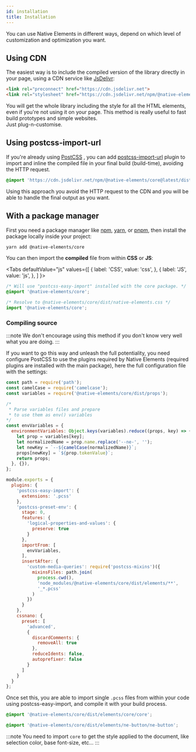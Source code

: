 ```yaml
---
id: installation
title: Installation
---
```


You can use Native Elements in different ways, depend on which level of customization and optimization you want.

## Using CDN

The easiest way is to include the compiled version of the library directly in your page, using a CDN service like <a href="https://www.jsdelivr.com/" taarget="_blank" rel="noopner noreferrer">JsDelivr</a>:

```html
<link rel="preconnect" href="https://cdn.jsdelivr.net">
<link rel="stylesheet" href="https://cdn.jsdelivr.net/npm/@native-elements/core@latest/dist/native-elements.min.css">
```

You will get the whole library including the style for all the HTML elements, even if you're not using it on your page. This method is really useful to fast build prototypes and simple websites. <br />Just plug-n-customise.

## Using postcss-import-url

If you're already using <a href="https://postcss.org/" target="_blank" rel="noopener noreferrer">PostCSS</a>  , you can add [postcss-import-url](https://www.npmjs.com/package/postcss-import-url)  plugin to import and inline the compiled file in your final build (build-time), avoiding the HTTP request.

```css
@import 'https://cdn.jsdelivr.net/npm/@native-elements/core@latest/dist/native-elements.min.css';
```

Using this approach you avoid the HTTP request to the CDN and you will be able to handle the final output as you want.

## With a package manager

First you need a package manager like <a href="https://www.npmjs.com/" target="_blank" rel="noopener noreferrer">npm</a>, <a href="https://yarnpkg.com/" target="_blank" rel="noopener noreferrer">yarn</a>, or <a href="https://pnpm.js.org/" target="_blank" rel="noopener noreferrer">pnpm</a>, then install the package locally inside your project:

```sh
yarn add @native-elements/core
```

You can then import the **compiled** file from within **CSS** or **JS**:


<Tabs
  defaultValue="js"
  values={[
    { label: 'CSS', value: 'css', },
    { label: 'JS', value: 'js', },
  ]
}>
<TabItem value="css">

```css
/* Will use "postcss-easy-import" installed with the core package. */
@import '@native-elements/core';
```

</TabItem>
<TabItem value="js">

```js
/* Resolve to @native-elements/core/dist/native-elements.css */
import '@native-elements/core';
```

</TabItem>
</Tabs>

<Spacer height="40px" />

### Compiling source

:::note
We don't encourage using this method if you don't know very well what you are doing.
:::

If you want to go this way and unleash the full potentiality, you need configure PostCSS to use the plugins required by Native Elements (required plugins are installed with the main package), here the full configuration file with the settings:

```js title="postcss.config.js"
const path = require('path');
const camelCase = require('camelcase');
const variables = require('@native-elements/core/dist/props');

/*
 * Parse variables files and prepare
 * to use them as env() variables
*/
const envVariables = {
  environmentVariables: Object.keys(variables).reduce((props, key) => {
    let prop = variables[key];
    let normalizedName = prop.name.replace('--ne-', '');
    let newKey = `--${camelCase(normalizedName)}`;
    props[newKey] = `${prop.tokenValue}`;
    return props;
  }, {}),
};

module.exports = {
  plugins: {
    'postcss-easy-import': {
      extensions: '.pcss'
    },
    'postcss-preset-env': {
      stage: 0,
      features: {
        'logical-properties-and-values': {
          preserve: true
        }
      },
      importFrom: [
        envVariables,
      ],
      insertAfter: {
        'custom-media-queries': require('postcss-mixins')({
          mixinsFiles: path.join(
            process.cwd(),
            'node_modules/@native-elements/core/dist/elements/**',
            '_*.pcss'
          )
        })
      }
    },
    cssnano: {
      preset: [
        'advanced',
        {
          discardComments: {
            removeAll: true
          },
          reduceIdents: false,
          autoprefixer: false
        }
      ]
    }
  }
};
```

Once set this, you are able to import single `.pcss` files from within your code using postcss-easy-import, and compile it with your build process.

```css title="app.css"
@import '@native-elements/core/dist/elements/core/core';
```

```css title="components/my-button.css"
@import '@native-elements/core/dist/elements/ne-button/ne-button';
```

:::note
You need to import `core` to get the style applied to the document, like selection color, base font-size, etc...
:::
